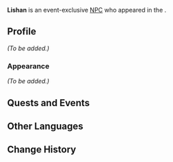 {{Meta
<!-- Remove this template after adding the missing info -->
|missing_NPC_profile  = yes
}}
{{Character Infobox
|type             = Event NPC
|image            = NPC Lishan.png
|realname         = <!-- Optional, if different from in-game name -->
|deceased         = <!-- Past (for deceased prior to events of the game) or free response -->
|region           = Liyue
|location         = Liyue
|affiliation      = 
|title            = 

|ancestry         = <!-- Clan/family -->
|father           = 
|mother           = 
|spouse           = 
|sibling          = 
|child            = 
|relative         = 

|voiceEN          = 
|voiceCN          = 
|voiceJP          = 
|voiceKR          = 
}}
'''Lishan''' is an event-exclusive [[NPC]] who appeared in the {{Quest|Xianyun: Gracious}}.
<!--
==Location==
{{subst:#tag:gallery|
NPC Location {{subst:#titleparts:{{subst:PAGENAME}}}}.png{{subst:!}}{{subst:#titleparts:{{subst:PAGENAME}}}}'s location
NPC Location {{subst:#titleparts:{{subst:PAGENAME}}}} Context.png{{subst:!}}Additional context
}}
-->
==Profile==
<!--Detailed story/lore information goes here.-->
''(To be added.)''

===Appearance===
<!--Keep appearance section short and concise. Limit to 2 paragraphs with 3-4 sentences each.-->
''(To be added.)''

==Quests and Events==
{{Quests and Events}}

==Other Languages==
{{Other Languages|default_hidden=1
|en       = Lishan
|zhs      = 丽珊
|zhs_rm   = 
|zht      = 麗珊
|zht_rm   = 
|ja       = 麗珊
|ja_rm    = 
|ko       = 여산
|es       = Lishan
|fr       = Lishan
|ru       = Ли Шань
|th       = Lishan
|vi       = Lishan
|de       = Lishan
|id       = Lishan
|pt       = Lishan
|tr       = Lishan
|it       = Lishan
}}

==Change History==
{{Change History|5.4}}
<!--
==References==
{{Reflist}}
-->
